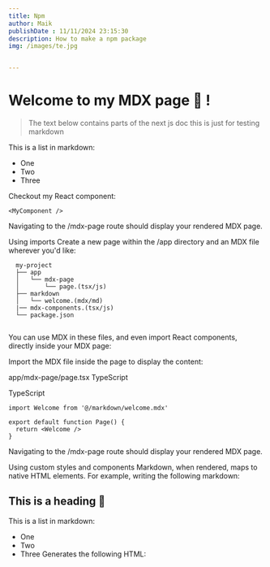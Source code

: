 ```yaml
---
title: Npm
author: Maik
publishDate : 11/11/2024 23:15:30
description: How to make a npm package
img: /images/te.jpg


---
```



# Welcome to my MDX page 🌱 !
 
> The text below contains parts of the next js doc this is just for testing markdown
 
This is a list in markdown:
 
- One
- Two
- Three
 
Checkout my React component:
 ```
<MyComponent />

```
Navigating to the /mdx-page route should display your rendered MDX page.

Using imports
Create a new page within the /app directory and an MDX file wherever you'd like:

```
  my-project
  ├── app
  │   └── mdx-page
  │       └── page.(tsx/js)
  ├── markdown
  │   └── welcome.(mdx/md)
  |── mdx-components.(tsx/js)
  └── package.json
  
  ```
You can use MDX in these files, and even import React components, directly inside your MDX page:

Import the MDX file inside the page to display the content:

app/mdx-page/page.tsx
TypeScript

TypeScript
```
import Welcome from '@/markdown/welcome.mdx'
 
export default function Page() {
  return <Welcome />
}
```
Navigating to the /mdx-page route should display your rendered MDX page.

Using custom styles and components
Markdown, when rendered, maps to native HTML elements. For example, writing the following markdown:


## This is a heading 🌱
This is a list in markdown:
 
- One
- Two
- Three
Generates the following HTML:
